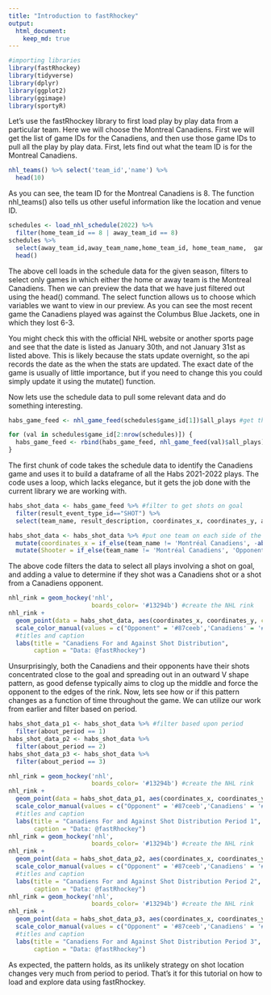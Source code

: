```yaml
---
title: "Introduction to fastRhockey"
output: 
  html_document:
    keep_md: true
---
```


```r
#importing libraries
library(fastRhockey)
library(tidyverse)
library(dplyr)
library(ggplot2)
library(ggimage)
library(sportyR)
```

Let's use the fastRhockey library to first load play by play data from a particular team. Here we will choose the Montreal Canadiens. First we will get the list of game IDs for the Canadiens, and then use those game IDs to pull all the play by play data. First, lets find out what the team ID is for the Montreal Canadiens. 

```r
nhl_teams() %>% select('team_id','name') %>%
  head(10)
```
As you can see, the team ID for the Montreal Canadiens is 8. The function nhl_teams() also tells us other useful information like the location and venue ID.

```r
schedules <- load_nhl_schedule(2022) %>%
  filter(home_team_id == 8 | away_team_id == 8)
schedules %>%
  select(away_team_id,away_team_name,home_team_id, home_team_name,  game_date, away_score, home_score) %>%
  head()
```
The above cell loads in the schedule data for the given season, filters to select only games in which either the home or away team is the Montreal Canadiens. Then we can preview the data that we have just filtered out using the head() command. The select function allows us to choose which variables we want to view in our preview. As you can see the most recent game the Canadiens played was against the Columbus Blue Jackets, one in which they lost 6-3. 

You might check this with the official NHL website or another sports page and see that the date is listed as January 30th, and not January 31st as listed above. This is likely because the stats update overnight, so the api records the date as the when the stats are updated. The exact date of the game is usually of little importance, but if you need to change this you could simply update it using the mutate() function. 

Now lets use the schedule data to pull some relevant data and do something interesting. 

```r
habs_game_feed <- nhl_game_feed(schedules$game_id[1])$all_plays #get the first game data

for (val in schedules$game_id[2:nrow(schedules)]) {
  habs_game_feed <- rbind(habs_game_feed, nhl_game_feed(val)$all_plays) #combine each dataframe together into one large data frame, with all the games
}
```
The first chunk of code takes the schedule data to identify the Canadiens game and uses it to build a dataframe of all the Habs 2021-2022 plays. The code uses a loop, which lacks elegance, but it gets the job done with the current library we are working with. 

```r
habs_shot_data <- habs_game_feed %>% #filter to get shots on goal
  filter(result_event_type_id=="SHOT") %>%
  select(team_name, result_description, coordinates_x, coordinates_y, about_period)

habs_shot_data <- habs_shot_data %>% #put one team on each side of the rink 
  mutate(coordinates_x = if_else(team_name != 'Montréal Canadiens', -abs(coordinates_x), abs(coordinates_x))) %>%
  mutate(Shooter = if_else(team_name != 'Montréal Canadiens', 'Opponent', 'Canadiens'))
```

The above code filters the data to select all plays involving a shot on goal, and adding a value to determine if they shot was a Canadiens shot or a shot from a Canadiens opponent. 

```r
nhl_rink = geom_hockey('nhl',
                       boards_color= '#13294b') #create the NHL rink
nhl_rink +
  geom_point(data = habs_shot_data, aes(coordinates_x, coordinates_y, color = Shooter)) +
  scale_color_manual(values = c("Opponent" = '#87ceeb','Canadiens' = '#AF1E2D')) +
  #titles and caption
  labs(title = "Canadiens For and Against Shot Distribution",
       caption = "Data: @fastRhockey")
```

Unsurprisingly, both the Canadiens and their opponents have their shots concentrated  close to the goal and spreading out in an outward V shape pattern, as good defense typically aims to clog up the middle and force the opponent to the edges of the rink. Now, lets see how or if this pattern changes as a function of time throughout the game. We can utilize our work from earlier and filter based on period.

```r
habs_shot_data_p1 <- habs_shot_data %>% #filter based upon period 
  filter(about_period == 1)
habs_shot_data_p2 <- habs_shot_data %>%
  filter(about_period == 2)
habs_shot_data_p3 <- habs_shot_data %>%
  filter(about_period == 3)

nhl_rink = geom_hockey('nhl',
                       boards_color= '#13294b') #create the NHL rink
nhl_rink +
  geom_point(data = habs_shot_data_p1, aes(coordinates_x, coordinates_y, color = Shooter)) +
  scale_color_manual(values = c("Opponent" = '#87ceeb','Canadiens' = '#AF1E2D')) +
  #titles and caption
  labs(title = "Canadiens For and Against Shot Distribution Period 1",
       caption = "Data: @fastRhockey")
nhl_rink = geom_hockey('nhl',
                       boards_color= '#13294b') #create the NHL rink
nhl_rink +
  geom_point(data = habs_shot_data_p2, aes(coordinates_x, coordinates_y, color = Shooter)) +
  scale_color_manual(values = c("Opponent" = '#87ceeb','Canadiens' = '#AF1E2D')) +
  #titles and caption
  labs(title = "Canadiens For and Against Shot Distribution Period 2",
       caption = "Data: @fastRhockey")
nhl_rink = geom_hockey('nhl',
                       boards_color= '#13294b') #create the NHL rink
nhl_rink +
  geom_point(data = habs_shot_data_p3, aes(coordinates_x, coordinates_y, color = Shooter)) +
  scale_color_manual(values = c("Opponent" = '#87ceeb','Canadiens' = '#AF1E2D')) +
  #titles and caption
  labs(title = "Canadiens For and Against Shot Distribution Period 3",
       caption = "Data: @fastRhockey")
```

As expected, the pattern holds, as its unlikely strategy on shot location changes very much from period to period. That's it for this tutorial on how to load and explore data using fastRhockey. 

